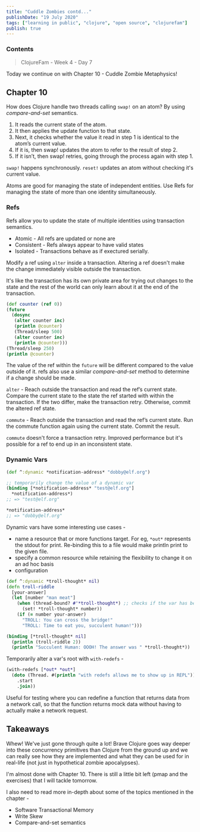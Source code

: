```yaml
---
title: "Cuddle Zombies contd..."
publishDate: "19 July 2020"
tags: ["learning in public", "clojure", "open source", "clojurefam"]
publish: true
---
```


### Contents

> ClojureFam - Week 4 - Day 7

Today we continue on with Chapter 10 - Cuddle Zombie Metaphysics!

## Chapter 10

How does Clojure handle two threads calling `swap!` on an atom? By using _compare-and-set_ semantics.

1. It reads the current state of the atom.
2. It then applies the update function to that state.
3. Next, it checks whether the value it read in step 1 is identical to the atom’s current value.
4. If it is, then swap! updates the atom to refer to the result of step 2.
5. If it isn’t, then swap! retries, going through the process again with step 1.

`swap!` happens synchronously.
`reset!` updates an atom without checking it's current value.

Atoms are good for managing the state of independent entities. Use Refs for managing the state of more than one identity simultaneously.

### Refs

Refs allow you to update the state of multiple identities using transaction semantics.

- Atomic - All refs are updated or none are
- Consistent - Refs always appear to have valid states
- Isolated - Transactions behave as if exectured serially.

Modify a ref using `alter` inside a transaction. Altering a ref doesn't make the change immediately visible outside the transaction.

It's like the transaction has its own private area for trying out changes to the state and the rest of the world can only learn about it at the end of the transaction.

```clojure
(def counter (ref 0))
(future
  (dosync
   (alter counter inc)
   (println @counter)
   (Thread/sleep 500)
   (alter counter inc)
   (println @counter)))
(Thread/sleep 250)
(println @counter)
```

The value of the ref within the `future` will be different compared to the value outside of it. refs also use a similar _compare-and-set_ method to determine if a change should be made.

`alter` -
Reach outside the transaction and read the ref’s current state.
Compare the current state to the state the ref started with within the transaction.
If the two differ, make the transaction retry.
Otherwise, commit the altered ref state.

`commute` -
Reach outside the transaction and read the ref’s current state.
Run the commute function again using the current state.
Commit the result.

`commute` doesn't force a transaction retry. Improved performance but it's possible for a ref to end up in an inconsistent state.

### Dynamic Vars

```clojure
(def ^:dynamic *notification-address* "dobby@elf.org")

;; temporarily change the value of a dynamic var
(binding [*notification-address* "test@elf.org"]
  *notification-address*)
;; => "test@elf.org"

*notification-address*
;; => "dobby@elf.org"
```

Dynamic vars have some interesting use cases -

- name a resource that or more functions target. For eg, `*out*` represents the stdout for print. Re-binding this to a file would make println print to the given file.
- specify a common resource while retaining the flexibility to change it on an ad hoc basis
- configuration

```clojure
(def ^:dynamic *troll-thought* nil)
(defn troll-riddle
  [your-answer]
  (let [number "man meat"]
    (when (thread-bound? #'*troll-thought*) ;; checks if the var has been bound
      (set! *troll-thought* number))
    (if (= number your-answer)
      "TROLL: You can cross the bridge!"
      "TROLL: Time to eat you, succulent human!")))

(binding [*troll-thought* nil]
  (println (troll-riddle 2))
  (println "Succulent Human: OOOH! The answer was " *troll-thought*))
```

Temporarily alter a var's root with `with-redefs` -

```clojure
(with-redefs [*out* *out*]
  (doto (Thread. #(println "with redefs allows me to show up in REPL"))
    .start
    .join))
```

Useful for testing where you can redefine a function that returns data from a network call, so that the function returns mock data without having to actually make a network request.

## Takeaways

Whew! We've just gone through quite a lot! Brave Clojure goes way deeper into these concurrency primitives than Clojure from the ground up and we can really see how they are implemented and what they can be used for in real-life (not just in hypothetical zombie apocalypses).

I'm almost done with Chapter 10. There is still a little bit left (pmap and the exercises) that I will tackle tomorrow.

I also need to read more in-depth about some of the topics mentioned in the chapter -

- Software Transactional Memory
- Write Skew
- Compare-and-set semantics
